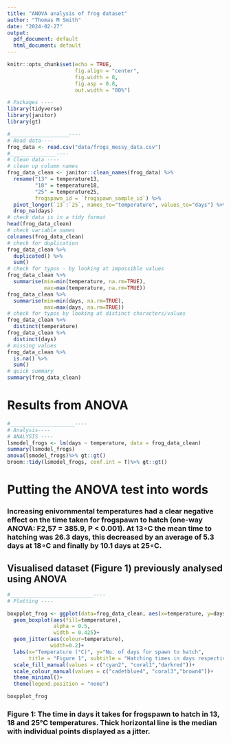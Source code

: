 ```yaml
---
title: "ANOVA analysis of frog dataset"
author: "Thomas M Smith"
date: "2024-02-27"
output:
  pdf_document: default
  html_document: default
---
```



```r
knitr::opts_chunk$set(echo = TRUE,
                      fig.align = "center",
                      fig.width = 8,
                      fig.asp = 0.8,
                      out.width = "80%")

```

```r
# Packages ----
library(tidyverse)
library(janitor)
library(gt)
```

```r
#___________________----
# Read data----
frog_data <- read.csv("data/frogs_messy_data.csv")
#_______________----
# Clean data ----
# clean up column names
frog_data_clean <- janitor::clean_names(frog_data) %>%
  rename("13" = temperature13,
         "18" = temperature18,
         "25" = temperature25,
         frogspawn_id = `frogspawn_sample_id`) %>% 
  pivot_longer(`13`:`25`, names_to="temperature", values_to="days") %>% 
  drop_na(days)
# check data is in a tidy format
head(frog_data_clean)
# check variable names
colnames(frog_data_clean)
# check for duplication
frog_data_clean %>% 
  duplicated() %>% 
  sum()
# check for typos - by looking at impossible values
frog_data_clean %>% 
  summarise(min=min(temperature, na.rm=TRUE), 
            max=max(temperature, na.rm=TRUE))
frog_data_clean %>% 
  summarise(min=min(days, na.rm=TRUE), 
            max=max(days, na.rm=TRUE))
# check for typos by looking at distinct characters/values
frog_data_clean %>% 
  distinct(temperature)
frog_data_clean %>% 
  distinct(days)
# missing values
frog_data_clean %>% 
  is.na() %>% 
  sum()
# quick summary
summary(frog_data_clean)
```
# Results from ANOVA 
```r
#_____________________----
# Analysis----
# ANALYSIS ----
lsmodel_frogs <- lm(days ~ temperature, data = frog_data_clean)
summary(lsmodel_frogs)
anova(lsmodel_frogs)%>% gt::gt()
broom::tidy(lsmodel_frogs, conf.int = T)%>% gt::gt()
```
# Putting the ANOVA test into words
### Increasing enivornmental temperatures had a clear negative effect on the time taken for frogspawn to hatch (one-way ANOVA: F2,57 = 385.9, P < 0.001). At 13∘C the mean time to hatching was 26.3 days, this decreased by an average of 5.3 days at 18∘C and finally by 10.1 days at 25∘C.
## Visualised dataset (Figure 1) previously analysed using ANOVA
```r
#___________________________----
# Plotting ----

boxpplot_frog <- ggplot(data=frog_data_clean, aes(x=temperature, y=days))+
  geom_boxplot(aes(fill=temperature),
               alpha = 0.5,
               width = 0.425)+
  geom_jitter(aes(colour=temperature),
              width=0.2)+
  labs(x="Temperature (°C)", y="No. of days for spawn to hatch",
       title = "Figure 1", subtitle = "Hatching times in days respective to three differing Temperatures (°C)")+
  scale_fill_manual(values = c("cyan2", "coral1","darkred"))+
  scale_colour_manual(values = c("cadetblue4", "coral3","brown4"))+
  theme_minimal()+
  theme(legend.position = "none")

boxpplot_frog

```
### Figure 1: The time in days it takes for frogspawn to hatch in 13, 18 and 25°C temperatures. Thick horizontal line is the median with individual points displayed as a jitter.   